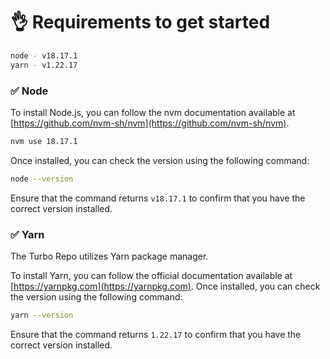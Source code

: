# 👌 Requirements to get started

```bash
node - v18.17.1
yarn - v1.22.17
```

### ✅ Node

To install Node.js, you can follow the nvm documentation available at [https://github.com/nvm-sh/nvm](https://github.com/nvm-sh/nvm).

```bash copy
nvm use 18.17.1
```

Once installed, you can check the version using the following command:

```bash copy
node --version
```

Ensure that the command returns `v18.17.1` to confirm that you have the correct version installed.

### ✅ Yarn

The Turbo Repo utilizes Yarn package manager.

To install Yarn, you can follow the official documentation available at [https://yarnpkg.com](https://yarnpkg.com). Once installed, you can check the version using the following command:

```bash copy
yarn --version
```

Ensure that the command returns `1.22.17` to confirm that you have the correct version installed.
